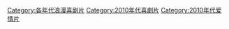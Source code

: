 [[Category:各年代浪漫喜剧片|Category:各年代浪漫喜剧片]]
[[Category:2010年代喜劇片|Category:2010年代喜劇片]]
[[Category:2010年代爱情片|Category:2010年代爱情片]]